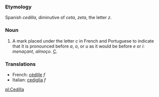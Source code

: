 ===Etymology===
Spanish ''cedilla'', diminutive of ''ceta'', ''zeta'', the letter ''z''.
===Noun===
#A mark placed under the letter ''c'' in French and Portuguese to indicate that it is pronounced before ''a'', ''o'', or ''u'' as it would be before ''e'' or ''i'': ''menaçant'', ''almoço''. [[Ç]].

===Translations===
*French: [[cédille]] ''f''
*Italian: [[cediglia]] ''f''

[[pl:Cedilla]]